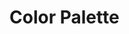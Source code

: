 
<Meta title="Design System/Colors" />

# Color Palette

<ColorPalette>
  <ColorItem
    title="Tangerine"
    subtitle="Primary accent"
    colors={{
      "adp-tangerine-400": "#D87D4A",
      "adp-tangerine-300": "#fbaf85",
    }}
  />
  <ColorItem
    title="Slate"
    subtitle="Background colors"
    colors={{
      "adp-slate-800": "#101010",
      "adp-slate-300": "#F1F1F1",
      "adp-slate-200": "#FAFAFA",
    }}
  />
  <ColorItem
    title="Copy"
    subtitle="Text colors"
    colors={{
      "adp-copy-black": "#000000",
      "adp-copy-white": "#FFFFFF",
    }}
  />

</ColorPalette>
